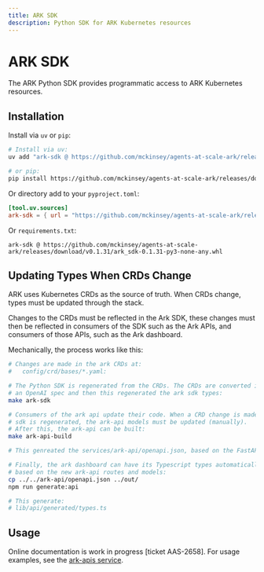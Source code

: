 ```yaml
---
title: ARK SDK
description: Python SDK for ARK Kubernetes resources
---
```


# ARK SDK

The ARK Python SDK provides programmatic access to ARK Kubernetes resources.

## Installation

Install via `uv` or `pip`:

```bash
# Install via uv:
uv add "ark-sdk @ https://github.com/mckinsey/agents-at-scale-ark/releases/download/v0.1.31/ark_sdk-0.1.31-py3-none-any.whl"

# or pip:
pip install https://github.com/mckinsey/agents-at-scale-ark/releases/download/v0.1.31/ark_sdk-0.1.31-py3-none-any.whl
```

Or directory add to your `pyproject.toml`:

```toml
[tool.uv.sources]
ark-sdk = { url = "https://github.com/mckinsey/agents-at-scale-ark/releases/download/v0.1.31/ark_sdk-0.1.31-py3-none-any.whl" }
```

Or `requirements.txt`:

```
ark-sdk @ https://github.com/mckinsey/agents-at-scale-ark/releases/download/v0.1.31/ark_sdk-0.1.31-py3-none-any.whl
```

## Updating Types When CRDs Change

ARK uses Kubernetes CRDs as the source of truth. When CRDs change, types must be updated through the stack.

Changes to the CRDs must be reflected in the Ark SDK, these changes must then be reflected in consumers of the SDK such as the Ark APIs, and consumers of those APIs, such as the Ark dashboard.

Mechanically, the process works like this:

```bash
# Changes are made in the ark CRDs at:
#   config/crd/bases/*.yaml:

# The Python SDK is regenerated from the CRDs. The CRDs are converted into 
# an OpenAI spec and then this regenerated the ark sdk types:
make ark-sdk

# Consumers of the ark api update their code. When a CRD change is made and the
# sdk is regenerated, the ark-api models must be updated (manually).
# After this, the ark-api can be built:
make ark-api-build

# This genreated the services/ark-api/openapi.json, based on the FastAPI models.

# Finally, the ark dashboard can have its Typescript types automatically updated
# based on the new ark-api routes and models:
cp ../../ark-api/openapi.json ../out/
npm run generate:api

# This generate:
# lib/api/generated/types.ts
```

## Usage

Online documentation is work in progress [ticket AAS-2658]. For usage examples, see the [ark-apis service](https://github.com/mckinsey/agents-at-scale-ark/tree/main/services/ark-api).
